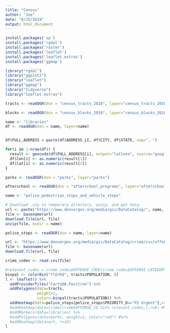 ```yaml
---
title: "Census"
author: "Joe"
date: "6/25/2018"
output: html_document
---
```


```r
install.packages('sp')
install.packages('rgdal')
install.packages('raster')
install.packages('leaflet')
install.packages('leaflet.extras')
install.packages('ggmap')
```



```r
library("rgdal")
library("ggplot2")
library("leaflet")
library("ggmap")
library("tidyverse")
library("leaflet.extras")
```


```r
tracts <- readOGR(dsn = "census_tracts_2010", layer="census_tracts_2010")
```

```r
blocks <- readOGR(dsn = "census_blocks_2010", layer="census_blocks_2010")
```

```r
name <- "libraries"
df <- readOGR(dsn = name, layer=name)


df$FULL_ADDRESS = paste(df$ADDRESS_LI, df$CITY, df$STATE, sep=", ")

for(i in 1:nrow(df)) {
  result <- geocode(df$FULL_ADDRESS[i], output="latlona", source="google")
  df$lon[i] <- as.numeric(result[1])
  df$lat[i] <- as.numeric(result[2])
}
```

```r
parks <- readOGR(dsn = "parks", layer="parks")
```
```r
afterschool <- readOGR(dsn = "afterschool_programs", layer="afterschool_programs")
```

```r
name <- "police_pedestrian_stops_and_vehicle_stops"

# Download .zip to temporary directory, unzip, and get data.
url <- paste("https://www.denvergov.org/media/gis/DataCatalog/", name, "/shape/", name, ".zip", sep="")
file <- basename(url)
download.file(url, file)
unzip(file, exdir = name)

police_stops <- readOGR(dsn = name, layer=name) 
```

```r
url <- "https://www.denvergov.org/media/gis/DataCatalog/crime/csv/offense_codes.csv"
file <- basename(url)
download.file(url, file)

crime_codes <- read.csv(file) 
```


```r
#relevant_codes = crime_codes$OFFENSE_CODE[crime_codes$OFFENSE_CATEGORY_NAME=="Aggravated Assault"]
binpal <- colorBin("YlOrRd", tracts$POPULATION, 8)
l <- leaflet() %>% 
  addProviderTiles("CartoDB.Positron") %>%
  addPolygons(data=tracts,
              weight=1,
              color=~binpal(tracts$POPULATION)) %>%
  addHeatmap(data=police_stops[police_stops$PRIORITY_D=="P2 Urgent"],r=8)
  #addHeatmap(data=crime[crime$OFFENSE_CO %in% relevant_codes,],r=8) #%>%
  #addMarkers(data=libraries) %>%
  #addPolygons(data=parks, weight=1, color="red") #%>%
  #addHeatmap(data=art, r=10) 
l
```
